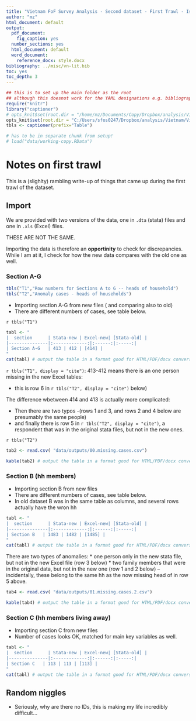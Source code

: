 ```yaml
---
title: "Vietnam FoF Survey Analysis - Second dataset - First Trawl - Issues"
author: "mz"
html_document: default
output:
  pdf_document: 
    fig_caption: yes
  number_sections: yes
  html_document: default
  word_document:
    reference_docx: style.docx
bibliography: ../misc/vn-lit.bib
toc: yes
toc_depth: 3
---
```

  
```r
## this is to set up the main folder as the root
## although this doesnot work for the YAML designations e.g. bibliography, css files etc..:(
require("knitr")
library("captioner")
# opts_knit$set(root.dir = "/home/mz/Documents/Copy/Dropbox/analysis/Vietnam/VietnamSurvey")
opts_knit$set(root.dir = "C:/Users/sfos0247/Dropbox/analysis/Vietnam/VietnamSurvey")
tbls <- captioner(prefix="Table")
```

```r
# has to be in separate chunk from setup!
# load("data/working-copy.RData")
```

# Notes on first trawl 

This is a (slighlty) rambling write-up of things that came up during the first trawl of the dataset. 

## Import

We are provided with two versions of the data, one in `.dta` (stata) files and one in `.xls` (Excel) files. 

THESE ARE NOT THE SAME.

Importing the data is therefore an __opportinity__ to check for discrepancies. While I am at it, I check for how the new data compares with the old one as well.

### Section A-G
```r
tbls("T1","Row numbers for Sections A to G -- heads of household")
tbls("T2","Anomaly cases - heads of households")

```
* Importing section A-G from new files ( and comparing also to old)
* There are different numbers of cases, see table below.

`r tbls("T1")`
```r

tabl <- "  
|  section      | Stata-new | Excel-new| [Stata-old] |
|---------------|:-------------:|:------:|:-----:|
| Section A-G   | 413 | 412 | [414] |
"
cat(tabl) # output the table in a format good for HTML/PDF/docx conversion
```



`r tbls("T1", display = "cite")`:  413-412 means there is an one person missing in the new Excel tables:

 * this is row 6 in `r tbls("T2", display = "cite")` below)
 
The difference wbetween 414 and 413 is actually more complicated: 

* Then there are two typos -(rows 1 and 3, and rows 2 and 4 below are presumably the same people)
* and finally there is row 5 in `r tbls("T2", display = "cite")`, a respondent that was in the original stata files, but not in the new ones. 

`r tbls("T2")`

```r

tab2 <- read.csv( "data/outputs/00.missing.cases.csv")

kable(tab2) # output the table in a format good for HTML/PDF/docx conversion


```



### Section B (hh members)
* Importing section B from new files 
* There are different numbers of cases, see table below.
* In old dataset B was in the same table as columns, and several rows actually have the wron hh

```r
tabl <- "  
|  section      | Stata-new | Excel-new| [Stata-old] |
|---------------|:-------------:|:------:|:-----:|
| Section B   | 1483 | 1482 | [1485] |
"
cat(tabl) # output the table in a format good for HTML/PDF/docx conversion
```

There are two types of anomalies:
* one person only in the new stata file, but not in the new Excel file (row 3 below) 
* two family members that were in the original data, but not in the new one (row 1 and 2 below) -- incidentally, these belong to the same hh as the now missing head of in row 5 above. 

```r
tab4 <- read.csv( "data/outputs/01.missing.cases.2.csv")

kable(tab4) # output the table in a format good for HTML/PDF/docx conversion
```


### Section C (hh members living away)
* Importing section C from new files 
* Number of cases looks OK, matched for main key variables as well.

```r
tabl <- "  
|  section      | Stata-new | Excel-new| [Stata-old] |
|---------------|:-------------:|:------:|:-----:|
| Section C   | 113 | 113 | [113] |
"
cat(tabl) # output the table in a format good for HTML/PDF/docx conversion
```


## Random niggles

* Seriously, why are there no IDs, this is making my life incredibly difficult... 


<!--
rmarkdown::render("scripts/r02-survey-issues.Rmd", output_format = "pdf_document", output_dir = "reports")
-->